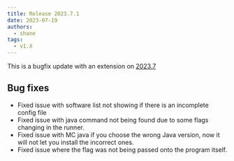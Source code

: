 ```yaml
---
title: Release 2023.7.1
date: 2023-07-19
authors:
  - shane
tags:
  - v1.X
---
```


This is a bugfix update with an extension on [2023.7](/releases/20237)

## Bug fixes

- Fixed issue with software list not showing if there is an incomplete config file
- Fixed issue with java command not being found due to some flags changing in the runner.
- Fixed issue with MC java if you choose the wrong Java version, now it will not let you install the incorrect ones.
- Fixed issue where the flag was not being passed onto the program itself.

